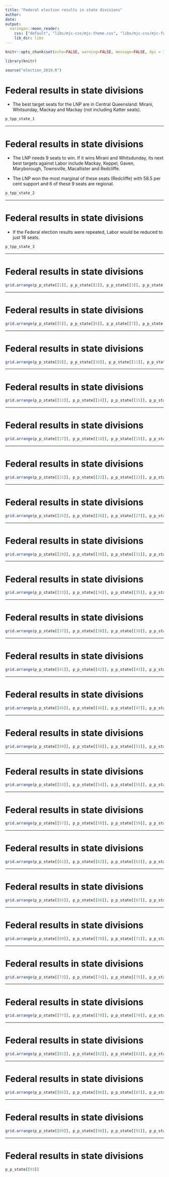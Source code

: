 ```yaml
---
title: "Federal election results in state divisions"
author: 
date: 
output:
  xaringan::moon_reader:
    css: ["default", "libs/mjc-css/mjc-theme.css", "libs/mjc-css/mjc-fonts.css"]
    lib_dir: libs
---
```


```r

knitr::opts_chunk$set(echo=FALSE, warning=FALSE, message=FALSE, dpi = 300, fig.height = 5)

library(knitr)

source("election_2019.R")
```

# Federal results in state divisions

- The best target seats for the LNP are in Central Queensland: Mirani, Whitsunday, Mackay and Mackay (not including Katter seats).

``` r
p_tpp_state_1
```

---

# Federal results in state divisions

- The LNP needs 9 seats to win. If it wins Mirani and Whitsdunday, its next best targets against Labor include Mackay, Keppel, Gaven, Maryborough, Townsville, Macallister and Redcliffe. 

- The LNP won the most marginal of these seats (Redcliffe) with 58.5 per cent support and 6 of these 9 seats are regional. 

``` r
p_tpp_state_2
```

---

# Federal results in state divisions

- If the Federal election results were repeated, Labor would be reduced to just 18 seats. 

``` r
p_tpp_state_3
```

---

# Federal results in state divisions

``` r
grid.arrange(p_p_state[[1]], p_p_state[[2]], p_p_state[[3]], p_p_state[[4]], ncol = 2)
```

---

# Federal results in state divisions

``` r
grid.arrange(p_p_state[[5]], p_p_state[[6]], p_p_state[[7]], p_p_state[[8]], ncol = 2)
```

---

# Federal results in state divisions

``` r
grid.arrange(p_p_state[[9]], p_p_state[[10]], p_p_state[[11]], p_p_state[[12]], ncol = 2)
```

---

# Federal results in state divisions

``` r
grid.arrange(p_p_state[[13]], p_p_state[[14]], p_p_state[[15]], p_p_state[[16]], ncol = 2)
```

---

# Federal results in state divisions

``` r
grid.arrange(p_p_state[[17]], p_p_state[[18]], p_p_state[[19]], p_p_state[[20]], ncol = 2)
```

---

# Federal results in state divisions

``` r
grid.arrange(p_p_state[[21]], p_p_state[[22]], p_p_state[[23]], p_p_state[[24]], ncol = 2)
```

---

# Federal results in state divisions

``` r
grid.arrange(p_p_state[[25]], p_p_state[[26]], p_p_state[[27]], p_p_state[[28]], ncol = 2)
```

---

# Federal results in state divisions

``` r
grid.arrange(p_p_state[[29]], p_p_state[[30]], p_p_state[[31]], p_p_state[[32]], ncol = 2)
```

---

# Federal results in state divisions

``` r
grid.arrange(p_p_state[[33]], p_p_state[[34]], p_p_state[[35]], p_p_state[[36]], ncol = 2)
```

---

# Federal results in state divisions

``` r
grid.arrange(p_p_state[[37]], p_p_state[[38]], p_p_state[[39]], p_p_state[[40]], ncol = 2)
```

---

# Federal results in state divisions

``` r
grid.arrange(p_p_state[[41]], p_p_state[[42]], p_p_state[[43]], p_p_state[[44]], ncol = 2)
```

---

# Federal results in state divisions

``` r
grid.arrange(p_p_state[[45]], p_p_state[[46]], p_p_state[[47]], p_p_state[[48]], ncol = 2)
```

---

# Federal results in state divisions

``` r
grid.arrange(p_p_state[[49]], p_p_state[[50]], p_p_state[[51]], p_p_state[[52]], ncol = 2)
```

---

# Federal results in state divisions

``` r
grid.arrange(p_p_state[[53]], p_p_state[[54]], p_p_state[[55]], p_p_state[[56]], ncol = 2)
```

---

# Federal results in state divisions

``` r
grid.arrange(p_p_state[[57]], p_p_state[[58]], p_p_state[[59]], p_p_state[[60]], ncol = 2)
```

---

# Federal results in state divisions

``` r
grid.arrange(p_p_state[[61]], p_p_state[[62]], p_p_state[[63]], p_p_state[[64]], ncol = 2)
```

---

# Federal results in state divisions

``` r
grid.arrange(p_p_state[[65]], p_p_state[[66]], p_p_state[[67]], p_p_state[[68]], ncol = 2)
```

---

# Federal results in state divisions

``` r
grid.arrange(p_p_state[[69]], p_p_state[[70]], p_p_state[[71]], p_p_state[[72]], ncol = 2)
```

---

# Federal results in state divisions

``` r
grid.arrange(p_p_state[[73]], p_p_state[[74]], p_p_state[[75]], p_p_state[[76]], ncol = 2)
```

---

# Federal results in state divisions

``` r
grid.arrange(p_p_state[[77]], p_p_state[[78]], p_p_state[[79]], p_p_state[[80]], ncol = 2)
```

---

# Federal results in state divisions

``` r
grid.arrange(p_p_state[[81]], p_p_state[[82]], p_p_state[[83]], p_p_state[[84]], ncol = 2)
```

---

# Federal results in state divisions

``` r
grid.arrange(p_p_state[[85]], p_p_state[[86]], p_p_state[[87]], p_p_state[[88]], ncol = 2)
```

---

# Federal results in state divisions

``` r
grid.arrange(p_p_state[[89]], p_p_state[[90]], p_p_state[[91]], p_p_state[[92]], ncol = 2)
```

---

# Federal results in state divisions

``` r
p_p_state[[93]]
```